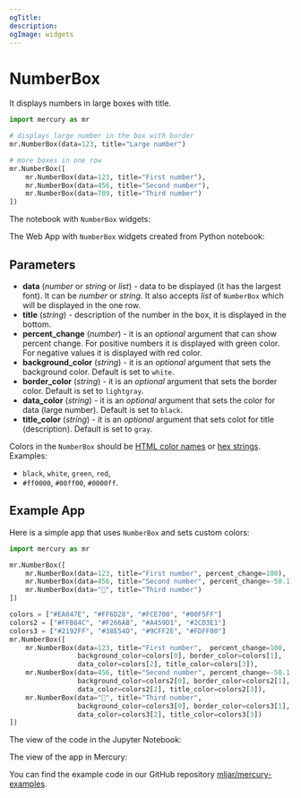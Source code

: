 ```yaml
---
ogTitle:
description:
ogImage: widgets
---
```



# NumberBox

It displays numbers in large boxes with title. 

```python
import mercury as mr
```
```python
# displays large number in the box with border
mr.NumberBox(data=123, title="Large number")
```
```python
# more boxes in one row
mr.NumberBox([
    mr.NumberBox(data=123, title="First number"),
    mr.NumberBox(data=456, title="Second number"),
    mr.NumberBox(data=789, title="Third number")
])
```

The notebook with `NumberBox` widgets:
<Screenshot src={notebookPng} alt="Python notebook with NumberBoxes" />

The Web App with `NumberBox` widgets created from Python notebook:
<Screenshot src={appPng} alt="Mercury App with NumberBoxes created from Python notebook" />

## Parameters

- **data** (_number_ or _string_ or _list_) - data to be displayed (it has the largest font). It can be _number_ or _string_. It also accepts _list_ of `NumberBox` which will be displayed in the one row.
- **title** (_string_) - description of the number in the box, it is displayed in the bottom. 
- **percent_change** (_number_) - it is an _optional_ argument that can show percent change. For positive numbers it is displayed with green color. For negative values it is displayed with red color.
- **background_color** (_string_) - it is an _optional_ argument that sets the background color. Default is set to `white`. 
- **border_color** (_string_) - it is an _optional_ argument that sets the border color. Default is set to `lightgray`.
- **data_color** (_string_) - it is an _optional_ argument that sets the color for data (large number). Default is set to `black`.
- **title_color** (_string_) - it is an _optional_ argument that sets colot for title (description). Default is set to `gray`.

Colors in the `NumberBox` should be [HTML color names](https://www.w3schools.com/tags/ref_colornames.asp) or [hex strings](https://www.w3schools.com/html/html_colors_hex.asp). Examples:

- `black`, `white`, `green`, `red`,
- `#ff0000`, `#00ff00`, `#0000ff`.


## Example App

Here is a simple app that uses `NumberBox` and sets custom colors:

```python
import mercury as mr
```
```python
mr.NumberBox([
    mr.NumberBox(data=123, title="First number", percent_change=100),
    mr.NumberBox(data=456, title="Second number", percent_change=-50.1),
    mr.NumberBox(data="🎉", title="Third number")
])
```
```python
colors = ["#EA047E", "#FF6D28", "#FCE700", "#00F5FF"]
colors2 = ["#FFB84C", "#F266AB", "#A459D1", "#2CD3E1"]
colors3 = ["#2192FF", "#38E54D", "#9CFF2E", "#FDFF00"]
mr.NumberBox([
    mr.NumberBox(data=123, title="First number",  percent_change=100,
                 background_color=colors[0], border_color=colors[1], 
                 data_color=colors[2], title_color=colors[3]),
    mr.NumberBox(data=456, title="Second number", percent_change=-50.1,
                 background_color=colors2[0], border_color=colors2[1], 
                 data_color=colors2[2], title_color=colors2[3]),
    mr.NumberBox(data="🎉", title="Third number",
                 background_color=colors3[0], border_color=colors3[1], 
                 data_color=colors3[2], title_color=colors3[3])
])
```

The view of the code in the Jupyter Notebook:
<Screenshot src={notebookExamplePng} alt="Python notebook with NumberBoxes" />


The view of the app in Mercury:
<Screenshot src={appExamplePng} alt="Mercury App with NumberBoxes created from Python notebook" />

You can find the example code in our GitHub repository [mljar/mercury-examples](https://github.com/mljar/mercury-examples).

